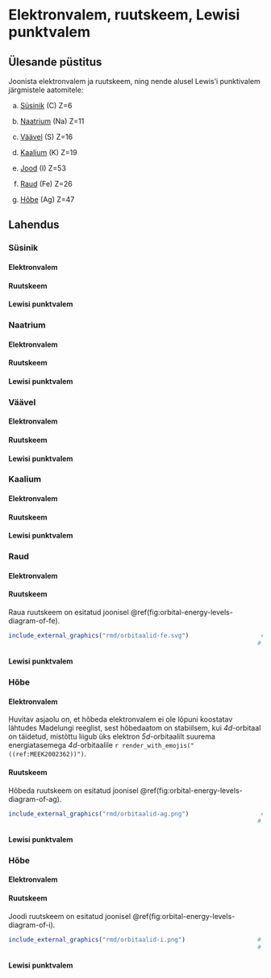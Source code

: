 # Elektronvalem, ruutskeem, Lewisi punktvalem

## Ülesande püstitus

Joonista elektronvalem ja ruutskeem, ning nende alusel Lewis’i punktivalem järgmistele aatomitele:

a)	[Süsinik](#c) (C) Z=6

b)	[Naatrium](#na) (Na) Z=11

c)	[Väävel](#s) (S) Z=16

d)	[Kaalium](#k) (K) Z=19

e)	[Jood](#i) (I) Z=53

f)	[Raud](#fe) (Fe) Z=26

g)	[Hõbe](#ag) (Ag) Z=47

## Lahendus

### Süsinik []{#c}

#### Elektronvalem

```{=latex}
\elconf{6}
```

#### Ruutskeem

```{=latex}
\begin{modiagram}[style = square, labels]
    \atom{left}{1s, 2s, 2p = {; up, up}}
    \EnergyAxis[title]
\end{modiagram}

```

#### Lewisi punktvalem

```{=latex}
\Charge{0 = \., 90 = \., 180 = \., 270 = \.}{C}

```

### Naatrium []{#na}

#### Elektronvalem

```{=latex}
\elconf{11}
```

#### Ruutskeem

```{=latex}
\begin{modiagram}[style = square, labels]
    \atom{left}{1s, 2s, 2p}
    \AO{s}[label = {3s}]{6; up}
    \EnergyAxis[title]
\end{modiagram}

```

#### Lewisi punktvalem

```{=latex}
\Charge{0 = \.}{Na}

```

### Väävel []{#s}

#### Elektronvalem

```{=latex}
\elconf{16}
```

#### Ruutskeem

```{=latex}
\begin{modiagram}[style = square, labels]
    \atom{left}{1s, 2s, 2p}
    \AO{s}[label = {3s}]{6; pair}
    \AO{p}[label[x] = $3\mathrm{p}_x$, label[y] = $3\mathrm{p}_y$,label[z]= $3\mathrm{p}_z$]{8; pair, up, up}
    \EnergyAxis[title]
\end{modiagram}

```

#### Lewisi punktvalem

```{=latex}
\Charge{0 = \:, 90 = \:, 180 = \., 270 = \.}{S}

```

### Kaalium []{#k}

#### Elektronvalem

```{=latex}
\elconf{19}
```

#### Ruutskeem

```{=latex}
\begin{modiagram}[style = square, labels]
    \atom{left}{1s, 2s, 2p}
    \AO{s}[label = {3s}]{6; pair}
    \AO{p}[label[x] = $3\mathrm{p}_x$, label[y] = $3\mathrm{p}_y$,label[z]= $3\mathrm{p}_z$]{8; pair, pair, pair}
    \AO{s}[label = 4s]{9; up}
    \EnergyAxis[title]
\end{modiagram}

```

#### Lewisi punktvalem

```{=latex}
\Charge{0 = \.}{K}

```

### Raud []{#fe}

#### Elektronvalem

```{=latex}
\elconf{26}
```

#### Ruutskeem

Raua ruutskeem on esitatud joonisel \@ref(fig:orbital-energy-levels-diagram-of-fe).

```r
include_external_graphics("rmd/orbitaalid-fe.svg")                    # 2
                                                                     # 3
```

#### Lewisi punktvalem

```{=latex}
\Charge{0 = \., 90 = \.}{Fe}

```

### Hõbe []{#ag}

#### Elektronvalem

```{=latex}
\elconf{47}
```

Huvitav asjaolu on, et hõbeda elektronvalem ei ole lõpuni koostatav lähtudes Madelungi reeglist, sest hõbedaatom on stabiilsem, kui *4d*-orbitaal on täidetud, mistõttu liigub üks elektron *5d*-orbitaalilt suurema energiatasemega *4d*-orbitaalile `r render_with_emojis("((ref:MEEK2002362))")`.

#### Ruutskeem

Hõbeda ruutskeem on esitatud joonisel \@ref(fig:orbital-energy-levels-diagram-of-ag).

```r
include_external_graphics("rmd/orbitaalid-ag.png")                    # 2
                                                                     # 3
```

#### Lewisi punktvalem

```{=latex}
\Charge{0 = \.}{Ag}

```

### Hõbe []{#i}

#### Elektronvalem

```{=latex}
\elconf{53}
```

#### Ruutskeem

Joodi ruutskeem on esitatud joonisel \@ref(fig:orbital-energy-levels-diagram-of-i).

```r
include_external_graphics("rmd/orbitaalid-i.png")                    # 2
                                                                     # 3
```

#### Lewisi punktvalem

```{=latex}
\Charge{0 = \:, 90 = \:, 180 = \:, 270 = \.}{I}

```

